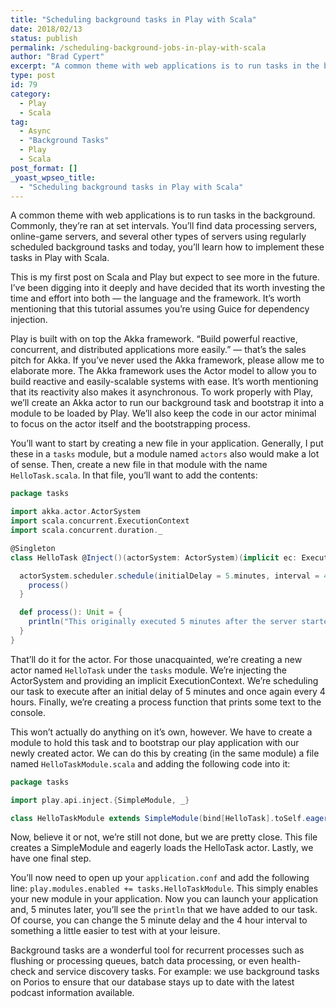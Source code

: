 ```yaml
---
title: "Scheduling background tasks in Play with Scala"
date: 2018/02/13
status: publish
permalink: /scheduling-background-jobs-in-play-with-scala
author: "Brad Cypert"
excerpt: "A common theme with web applications is to run tasks in the background. Commonly, they're ran at set intervals. You'll find data processing servers, online-game servers, and several other types of servers using regularly scheduled background tasks and today, you'll learn how to implement these tasks in Play with Scala."
type: post
id: 79
category:
  - Play
  - Scala
tag:
  - Async
  - "Background Tasks"
  - Play
  - Scala
post_format: []
_yoast_wpseo_title:
  - "Scheduling background tasks in Play with Scala"
---
```


A common theme with web applications is to run tasks in the background. Commonly, they’re ran at set intervals. You’ll find data processing servers, online-game servers, and several other types of servers using regularly scheduled background tasks and today, you’ll learn how to implement these tasks in Play with Scala.

This is my first post on Scala and Play but expect to see more in the future. I’ve been digging into it deeply and have decided that its worth investing the time and effort into both — the language and the framework. It’s worth mentioning that this tutorial assumes you’re using Guice for dependency injection.

Play is built with on top the Akka framework. “Build powerful reactive, concurrent, and distributed applications more easily.” — that’s the sales pitch for Akka. If you’ve never used the Akka framework, please allow me to elaborate more. The Akka framework uses the Actor model to allow you to build reactive and easily-scalable systems with ease. It’s worth mentioning that its reactivity also makes it asynchronous. To work properly with Play, we’ll create an Akka actor to run our background task and bootstrap it into a module to be loaded by Play. We’ll also keep the code in our actor minimal to focus on the actor itself and the bootstrapping process.

You’ll want to start by creating a new file in your application. Generally, I put these in a `tasks` module, but a module named `actors` also would make a lot of sense. Then, create a new file in that module with the name `HelloTask.scala`. In that file, you’ll want to add the contents:

```scala
package tasks

import akka.actor.ActorSystem
import scala.concurrent.ExecutionContext
import scala.concurrent.duration._

@Singleton
class HelloTask @Inject()(actorSystem: ActorSystem)(implicit ec: ExecutionContext){

  actorSystem.scheduler.schedule(initialDelay = 5.minutes, interval = 4.hours) {
    process()
  }

  def process(): Unit = {
    println("This originally executed 5 minutes after the server started and will execute again in 4 hours")
  }
}

```

That’ll do it for the actor. For those unacquainted, we’re creating a new actor named `HelloTask` under the `tasks` module. We’re injecting the ActorSystem and providing an implicit ExecutionContext. We’re scheduling our task to execute after an initial delay of 5 minutes and once again every 4 hours. Finally, we’re creating a process function that prints some text to the console.

This won’t actually do anything on it’s own, however. We have to create a module to hold this task and to bootstrap our play application with our newly created actor. We can do this by creating (in the same module) a file named `HelloTaskModule.scala` and adding the following code into it:

```scala
package tasks

import play.api.inject.{SimpleModule, _}

class HelloTaskModule extends SimpleModule(bind[HelloTask].toSelf.eagerly())

```

Now, believe it or not, we’re still not done, but we are pretty close. This file
creates a SimpleModule and eagerly loads the HelloTask actor. Lastly, we have one
final step.

You’ll now need to open up your `application.conf` and add the following line: `play.modules.enabled += tasks.HelloTaskModule`. This simply enables your new module in your application. Now you can launch your application and, 5 minutes later, you’ll see the `println` that we have added to our task. Of course, you can change the 5 minute delay and the 4 hour interval to something a little easier to test with at your leisure.

Background tasks are a wonderful tool for recurrent processes such as flushing or processing queues, batch data processing, or even health-check and service discovery tasks. For example: we use background tasks on Porios to ensure that our database stays up to date with the latest podcast information available.

